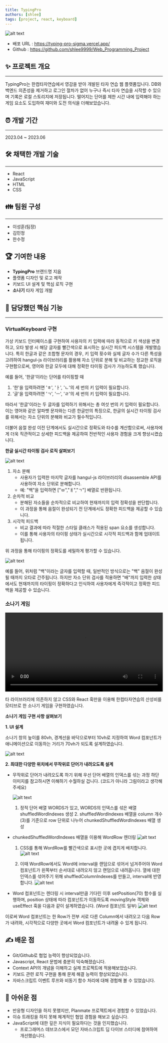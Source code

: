 ```yaml
---
title: TypingPro
authors: [shlee]
tags: [project, react, keyboard]
---
```



![alt text](image.png)

- 배포 URL : https://typing-pro-sigma.vercel.app/
- Github : https://github.com/shlee9999/Web_Programming_Project

## ✨ 프로젝트 개요

---

TypingPro는 한컴타자연습에서 영감을 받아 개발된 타자 연습 웹 플랫폼입니다. DB와 백엔드 의존성을 제거하고 로그인 절차가 없어 누구나 즉시 타자 연습을 시작할 수 있으며 기록은 로컬 스토리지에 저장됩니다. 떨어지는 단어를 제한 시간 내에 입력해야 하는 게임 요소도 도입하여 재미와 도전 의식을 더해보았습니다.

## ⏰ 개발 기간

---

2023.04 ~ 2023.06

## 🛠️ 채택한 개발 기술

---

- React
- JavaScript
- HTML
- CSS

## 👪 팀원 구성

---

- 이성훈(팀장)
- 김민정
- 한수정

## 🏆 기여한 내용

- **TypingPro** 브랜드명 지음
- 플랫폼 디자인 및 로고 제작
- 키보드 UI 설계 및 핵심 로직 구현
- **소나기** 타자 게임 개발

## 🌈 담당했던 핵심 기능

---

### VirtualKeyboard 구현

가상 키보드 인터페이스를 구현하여 사용자의 키 입력에 따라 동적으로 키 색상을 변경하고, 오타 발생 시 해당 글자를 빨간색으로 표시하는 실시간 피드백 시스템을 개발했습니다. 특히 한글과 같은 조합형 문자의 경우, 키 입력 횟수와 실제 글자 수가 다른 특성을 고려하여 hangul-js 라이브러리를 활용해 자소 단위로 분해 및 비교하는 정교한 로직을 구현함으로써, 영어와 한글 모두에 대해 정확한 타이핑 검사가 가능하도록 했습니다.

예를 들어, '한글'이라는 단어를 타이핑할 때

1. '한'을 입력하려면 'ㅎ', 'ㅏ', 'ㄴ'의 세 번의 키 입력이 필요합니다.
2. '글'을 입력하려면 'ㄱ', 'ㅡ', 'ㄹ'의 세 번의 키 입력이 필요합니다.

따라서 '한글'이라는 두 글자를 입력하기 위해서는 총 여섯 번의 키 입력이 필요합니다. 이는 영어와 같은 알파벳 문자와는 다른 한글만의 특징으로, 한글의 실시간 타이핑 검사를 위해서는 자소 단위의 분해와 비교가 필수적입니다.

더불어 음절 완성 이전 단계에서도 실시간으로 정확도와 타수를 계산함으로써, 사용자에게 더욱 직관적이고 상세한 피드백을 제공하여 전반적인 사용자 경험을 크게 향상시켰습니다.

**한글 실시간 타이핑 검사 로직 살펴보기**

![alt text](image-1.png)

1. 자소 분해
   - 사용자가 입력한 마지막 글자를 hangul-js 라이브러리의 disassemble API를 사용하여 자소 단위로 분해합니다.
   - 예: "백"을 입력하면 ["ㅂ","ㅐ","ㄱ"] 배열로 반환됩니다.
2. 순차적 비교
   - 분해된 자소들을 순차적으로 비교하여 현재까지의 입력 정확성을 판단합니다.
   - 이 과정을 통해 음절이 완성되기 전 단계에서도 정확한 피드백을 제공할 수 있습니다.
3. 시각적 피드백
   - 비교 결과에 따라 적절한 스타일 클래스가 적용된 span 요소를 생성합니다.
   - 이를 통해 사용자의 타이핑 상태가 실시간으로 시각적 피드백과 함께 업데이트됩니다.

위 과정을 통해 타이핑의 정확도를 세밀하게 평가할 수 있습니다.

![alt text](image-2.png)

예를 들어, 위처럼 "백"이라는 글자를 입력할 때, 일반적인 방식으로는 "백" 음절이 완성될 때까지 오타로 간주됩니다. 하지만 자소 단위 검사를 적용하면 "배"까지 입력한 상태에서도 현재까지의 타이핑이 정확하다고 인식하여 사용자에게 즉각적이고 정확한 피드백을 제공할 수 있습니다.

### 소나기 게임

<video controls width='100%'>
  <source src={Shower} />
</video>

타 라이브러리에 의존하지 않고 CSS와 React 훅만을 이용해 한컴타자연습의 산성비를 모티브로 한 소나기 게임을 구현하였습니다.

**소나기 게임 구현 사항 살펴보기**

**1. UI 설계**

소나기 창의 높이를 80vh, 경계선을 바닥으로부터 10vh로 지정하여 Word 컴포넌트가 애니메이션으로 이동하는 거리가 70vh가 되도록 설계하였습니다.

![alt text](image-3.png)

**2. 최대한 다양한 위치에서 무작위로 단어가 내려오도록 설계**

- 무작위로 단어가 내려오도록 하기 위해 우선 단어 배열의 인덱스를 섞는 과정
  하단 이미지를 참고하시면 이해하기 수월하실 겁니다. (코드가 아니라 그림이라고 생각해주세요)

  ![alt text](image-4.png)

  1. 정적 단어 배열 WORDS가 있고, WORDS의 인덱스를 섞은 배열 shuffledWordIndexes 생성 2. shuffledWordIndexes 배열을 column 개수(3)를 기준으로 row 단위로 나누어 chunkedShuffledWordIndexes 배열 생성

- chunkedShuffledWordIndexes 배열을 이용해 WordRow 렌더링
  ![alt text](image-5.png)

  1.  CSS를 통해 WordRow를 빨간색으로 표시한 곳에 겹치게 배치합니다.
      ![alt text](image-6.png)

  2.  이때 WordRow에서도 Word에 interval을 랜덤으로 섞어서 넘겨주어야 Word 컴포넌트가 왼쪽부터 순서대로 내려오지 않고 랜덤으로 내려옵니다. 열에 대한 인덱스를 섞어주기 위해 shuffledColumnIndexes를 만들고, interval에 반영합니다.
      ![alt text](image-7.png)

- Word 컴포넌트는 렌더링 시 interval만큼 기다린 이후 setPosition(70) 함수를 실행하며, position 상태에 따라 컴포넌트가 이동하도록 movingStyle 객체와 useEffect 훅을 다음과 같이 설계하였습니다.
  (Word 컴포넌트 일부)
  ![alt text](image-8.png)

이로써 Word 컴포넌트는 한 Row가 전부 서로 다른 Column에서 내려오고 다음 Row가 내려와, 시각적으로 다양한 곳에서 Word 컴포넌트가 내려올 수 있게 됩니다.

## ✍️ 배운 점

- Git/Github로 협업 능력이 향상되었습니다.
- Javascript, React 문법에 충분히 익숙해졌습니다.
- Context API의 개념을 이해하고 실제 프로젝트에 적용해보았습니다.
- 키보드 관련 로직 구현을 통해 문제 해결 능력이 향상되었습니다.
- 자바스크립트 이벤트 루프와 비동기 함수 처리에 대해 경험해 볼 수 있었습니다.

## 🤔 아쉬운 점

- 반응형 디자인을 하지 못했지만, Planmate 프로젝트에서 경험할 수 있었습니다.
- 이슈 트래킹을 하지 못해 체계적인 협업 경험을 해보고 싶습니다.
- JavaScript에 대한 깊은 지식이 필요하다는 것을 인지했습니다.
  - 프로그래머스 데브코스에서 모던 자바스크립트 딥 다이브 스터디에 참여하여 개선했습니다.
